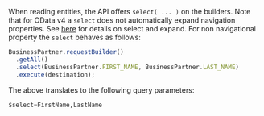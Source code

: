 When reading entities, the API offers `select( ... )` on the builders.
Note that for OData v4 a `select` does not automatically expand navigation properties.
See [here](#expand-and-select) for details on select and expand.
For non navigational property the `select` behaves as follows:

```ts
BusinessPartner.requestBuilder()
  .getAll()
  .select(BusinessPartner.FIRST_NAME, BusinessPartner.LAST_NAME)
  .execute(destination);
```

The above translates to the following query parameters:

```sql
$select=FirstName,LastName
```
